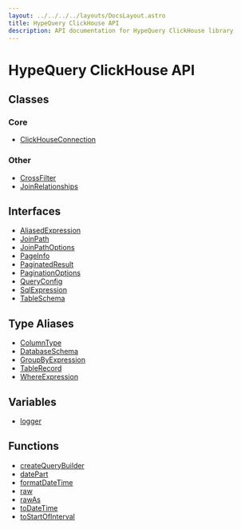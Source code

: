 ```yaml
---
layout: ../../../../layouts/DocsLayout.astro
title: HypeQuery ClickHouse API
description: API documentation for HypeQuery ClickHouse library
---
```


# HypeQuery ClickHouse API

## Classes

### Core

- [ClickHouseConnection](/docs/reference/api/classes/ClickHouseConnection)

### Other

- [CrossFilter](/docs/reference/api/classes/CrossFilter)
- [JoinRelationships](/docs/reference/api/classes/JoinRelationships)

## Interfaces

- [AliasedExpression](/docs/reference/api/interfaces/AliasedExpression)
- [JoinPath](/docs/reference/api/interfaces/JoinPath)
- [JoinPathOptions](/docs/reference/api/interfaces/JoinPathOptions)
- [PageInfo](/docs/reference/api/interfaces/PageInfo)
- [PaginatedResult](/docs/reference/api/interfaces/PaginatedResult)
- [PaginationOptions](/docs/reference/api/interfaces/PaginationOptions)
- [QueryConfig](/docs/reference/api/interfaces/QueryConfig)
- [SqlExpression](/docs/reference/api/interfaces/SqlExpression)
- [TableSchema](/docs/reference/api/interfaces/TableSchema)

## Type Aliases

- [ColumnType](/docs/reference/api/type-aliases/ColumnType)
- [DatabaseSchema](/docs/reference/api/type-aliases/DatabaseSchema)
- [GroupByExpression](/docs/reference/api/type-aliases/GroupByExpression)
- [TableRecord](/docs/reference/api/type-aliases/TableRecord)
- [WhereExpression](/docs/reference/api/type-aliases/WhereExpression)

## Variables

- [logger](/docs/reference/api/variables/logger)

## Functions

- [createQueryBuilder](/docs/reference/api/functions/createQueryBuilder)
- [datePart](/docs/reference/api/functions/datePart)
- [formatDateTime](/docs/reference/api/functions/formatDateTime)
- [raw](/docs/reference/api/functions/raw)
- [rawAs](/docs/reference/api/functions/rawAs)
- [toDateTime](/docs/reference/api/functions/toDateTime)
- [toStartOfInterval](/docs/reference/api/functions/toStartOfInterval)
